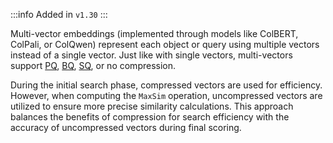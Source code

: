 :::info Added in `v1.30`
:::

Multi-vector embeddings (implemented through models like ColBERT, ColPali, or ColQwen) represent each object or query using multiple vectors instead of a single vector. Just like with single vectors, multi-vectors support [PQ](/weaviate/configuration/compression/pq-compression), [BQ](/weaviate/configuration/compression/bq-compression), [SQ](/weaviate/configuration/compression/sq-compression), or no compression.

During the initial search phase, compressed vectors are used for efficiency. However, when computing the `MaxSim` operation, uncompressed vectors are utilized to ensure more precise similarity calculations. This approach balances the benefits of compression for search efficiency with the accuracy of uncompressed vectors during final scoring.
